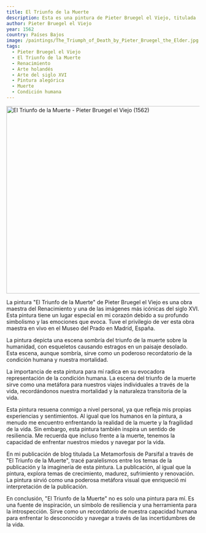 ```yaml
---
title: El Triunfo de la Muerte
description: Esta es una pintura de Pieter Bruegel el Viejo, titulada 'El Triunfo de la Muerte'. Depicta una escena sombría del triunfo de la muerte sobre la humanidad, con esqueletos causando estragos en un paisaje desolado. Esta pintura tiene un lugar especial en mi corazón debido a su profundo simbolismo y las emociones que evoca. Tuve el privilegio de ver esta obra maestra en vivo en el Museo del Prado en Madrid, España.
author: Pieter Bruegel el Viejo
year: 1562
country: Países Bajos
image: /paintings/The_Triumph_of_Death_by_Pieter_Bruegel_the_Elder.jpg
tags:
  - Pieter Bruegel el Viejo
  - El Triunfo de la Muerte
  - Renacimiento
  - Arte holandés
  - Arte del siglo XVI
  - Pintura alegórica
  - Muerte
  - Condición humana
---
```


<Image className="w-full" width="1080" height="489" src="/paintings/The_Triumph_of_Death_by_Pieter_Bruegel_the_Elder.jpg"
       alt="El Triunfo de la Muerte - Pieter Bruegel el Viejo (1562)"
       caption="El Triunfo de la Muerte - Pieter Bruegel el Viejo (1562)"/>

La pintura "El Triunfo de la Muerte" de Pieter Bruegel el Viejo es una obra maestra del Renacimiento y una de las imágenes más icónicas del siglo XVI. Esta pintura tiene un lugar especial en mi corazón debido a su profundo simbolismo y las emociones que evoca. Tuve el privilegio de ver esta obra maestra en vivo en el Museo del Prado en Madrid, España.

La pintura depicta una escena sombría del triunfo de la muerte sobre la humanidad, con esqueletos causando estragos en un paisaje desolado. Esta escena, aunque sombría, sirve como un poderoso recordatorio de la condición humana y nuestra mortalidad.

La importancia de esta pintura para mí radica en su evocadora representación de la condición humana. La escena del triunfo de la muerte sirve como una metáfora para nuestros viajes individuales a través de la vida, recordándonos nuestra mortalidad y la naturaleza transitoria de la vida.

Esta pintura resuena conmigo a nivel personal, ya que refleja mis propias experiencias y sentimientos. Al igual que los humanos en la pintura, a menudo me encuentro enfrentando la realidad de la muerte y la fragilidad de la vida. Sin embargo, esta pintura también inspira un sentido de resiliencia. Me recuerda que incluso frente a la muerte, tenemos la capacidad de enfrentar nuestros miedos y navegar por la vida.

En mi publicación de blog titulada <Link href="/posts/the-metamorphosis-of-parsifal-through-the-triumph-of-death">La Metamorfosis de Parsifal a través de "El Triunfo de la Muerte"</Link>, tracé paralelismos entre los temas de la publicación y la imaginería de esta pintura. La publicación, al igual que la pintura, explora temas de crecimiento, madurez, sufrimiento y renovación. La pintura sirvió como una poderosa metáfora visual que enriqueció mi interpretación de la publicación.

En conclusión, "El Triunfo de la Muerte" no es solo una pintura para mí. Es una fuente de inspiración, un símbolo de resiliencia y una herramienta para la introspección. Sirve como un recordatorio de nuestra capacidad humana para enfrentar lo desconocido y navegar a través de las incertidumbres de la vida.

